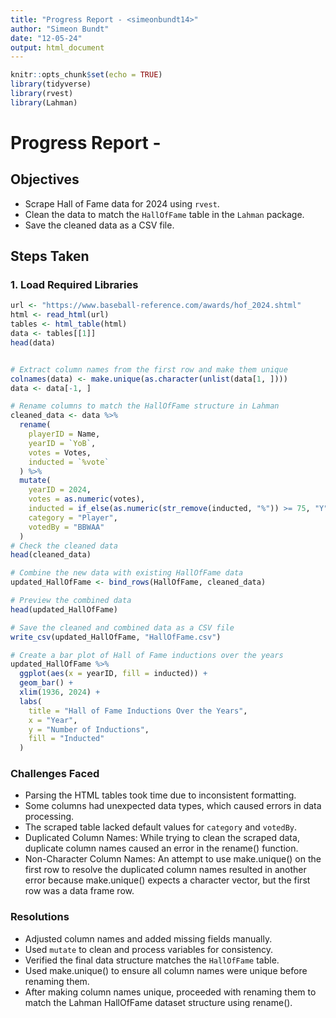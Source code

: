 ```yaml
---
title: "Progress Report - <simeonbundt14>"
author: "Simeon Bundt"
date: "12-05-24"
output: html_document
---
```


```r
knitr::opts_chunk$set(echo = TRUE)
library(tidyverse)
library(rvest)
library(Lahman)
```
# Progress Report - <simeonbundt14>

## Objectives
- Scrape Hall of Fame data for 2024 using `rvest`.
- Clean the data to match the `HallOfFame` table in the `Lahman` package.
- Save the cleaned data as a CSV file.

## Steps Taken

### 1. Load Required Libraries
```r
url <- "https://www.baseball-reference.com/awards/hof_2024.shtml"
html <- read_html(url)
tables <- html_table(html)
data <- tables[[1]]
head(data)


# Extract column names from the first row and make them unique
colnames(data) <- make.unique(as.character(unlist(data[1, ])))  
data <- data[-1, ]

# Rename columns to match the HallOfFame structure in Lahman
cleaned_data <- data %>%
  rename(
    playerID = Name,
    yearID = `YoB`,
    votes = Votes,
    inducted = `%vote`
  ) %>%
  mutate(
    yearID = 2024,
    votes = as.numeric(votes),
    inducted = if_else(as.numeric(str_remove(inducted, "%")) >= 75, "Y", "N"),
    category = "Player",
    votedBy = "BBWAA"
  )
# Check the cleaned data
head(cleaned_data)

# Combine the new data with existing HallOfFame data
updated_HallOfFame <- bind_rows(HallOfFame, cleaned_data)

# Preview the combined data
head(updated_HallOfFame)

# Save the cleaned and combined data as a CSV file
write_csv(updated_HallOfFame, "HallOfFame.csv")

# Create a bar plot of Hall of Fame inductions over the years
updated_HallOfFame %>%
  ggplot(aes(x = yearID, fill = inducted)) +
  geom_bar() +
  xlim(1936, 2024) +
  labs(
    title = "Hall of Fame Inductions Over the Years",
    x = "Year",
    y = "Number of Inductions",
    fill = "Inducted"
  )
```

### Challenges Faced
- Parsing the HTML tables took time due to inconsistent formatting.
- Some columns had unexpected data types, which caused errors in data processing.
- The scraped table lacked default values for `category` and `votedBy`.
- Duplicated Column Names: While trying to clean the scraped data, duplicate column names caused an error in the rename() function.
- Non-Character Column Names: An attempt to use make.unique() on the first row to resolve the duplicated column names resulted in another error because make.unique() expects a character vector, but the first row was a data frame row.


### Resolutions
- Adjusted column names and added missing fields manually.
- Used `mutate` to clean and process variables for consistency.
- Verified the final data structure matches the `HallOfFame` table.
- Used make.unique() to ensure all column names were unique before renaming them.
- After making column names unique, proceeded with renaming them to match the Lahman HallOfFame dataset structure using rename().
